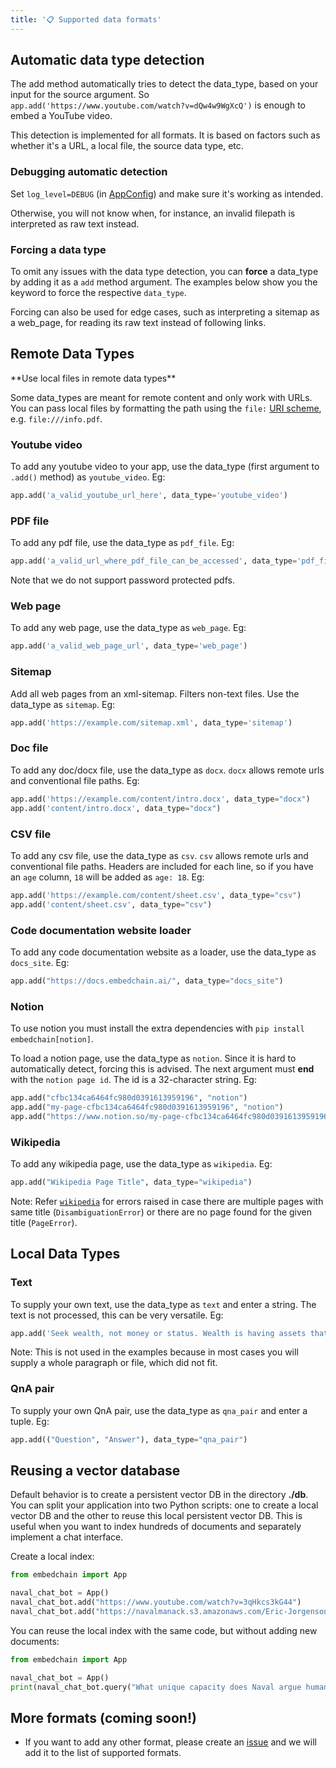 ```yaml
---
title: '📋 Supported data formats'
---
```


## Automatic data type detection
The add method automatically tries to detect the data_type, based on your input for the source argument. So `app.add('https://www.youtube.com/watch?v=dQw4w9WgXcQ')` is enough to embed a YouTube video.

This detection is implemented for all formats. It is based on factors such as whether it's a URL, a local file, the source data type, etc.

### Debugging automatic detection


Set `log_level=DEBUG` (in [AppConfig](http://localhost:3000/advanced/query_configuration#appconfig)) and make sure it's working as intended.

Otherwise, you will not know when, for instance, an invalid filepath is interpreted as raw text instead.

### Forcing a data type

To omit any issues with the data type detection, you can **force** a data_type by adding it as a `add` method argument.
The examples below show you the keyword to force the respective `data_type`.

Forcing can also be used for edge cases, such as interpreting a sitemap as a web_page, for reading its raw text instead of following links.

## Remote Data Types

<Tip>
**Use local files in remote data types**

Some data_types are meant for remote content and only work with URLs.
You can pass local files by formatting the path using the `file:` [URI scheme](https://en.wikipedia.org/wiki/File_URI_scheme), e.g. `file:///info.pdf`.
</Tip>

### Youtube video

To add any youtube video to your app, use the data_type (first argument to `.add()` method) as `youtube_video`. Eg:

```python
app.add('a_valid_youtube_url_here', data_type='youtube_video')
```

### PDF file

To add any pdf file, use the data_type as `pdf_file`. Eg:

```python
app.add('a_valid_url_where_pdf_file_can_be_accessed', data_type='pdf_file')
```

Note that we do not support password protected pdfs.

### Web page

To add any web page, use the data_type as `web_page`. Eg:

```python
app.add('a_valid_web_page_url', data_type='web_page')
```

### Sitemap

Add all web pages from an xml-sitemap. Filters non-text files. Use the data_type as `sitemap`. Eg:

```python
app.add('https://example.com/sitemap.xml', data_type='sitemap')
```

### Doc file

To add any doc/docx file, use the data_type as `docx`. `docx` allows remote urls and conventional file paths. Eg:

```python
app.add('https://example.com/content/intro.docx', data_type="docx")
app.add('content/intro.docx', data_type="docx")
```

### CSV file

To add any csv file, use the data_type as `csv`. `csv` allows remote urls and conventional file paths. Headers are included for each line, so if you have an `age` column, `18` will be added as `age: 18`. Eg:

```python
app.add('https://example.com/content/sheet.csv', data_type="csv")
app.add('content/sheet.csv', data_type="csv")
```

### Code documentation website loader

To add any code documentation website as a loader, use the data_type as `docs_site`. Eg:

```python
app.add("https://docs.embedchain.ai/", data_type="docs_site")
```

### Notion
To use notion you must install the extra dependencies with `pip install embedchain[notion]`.

To load a notion page, use the data_type as `notion`. Since it is hard to automatically detect, forcing this is advised.
The next argument must **end** with the `notion page id`. The id is a 32-character string. Eg:

```python
app.add("cfbc134ca6464fc980d0391613959196", "notion")
app.add("my-page-cfbc134ca6464fc980d0391613959196", "notion")
app.add("https://www.notion.so/my-page-cfbc134ca6464fc980d0391613959196", "notion")
```

### Wikipedia

To add any wikipedia page, use the data_type as `wikipedia`. Eg:

```python
app.add("Wikipedia Page Title", data_type="wikipedia")
```

Note: Refer [`wikipedia`](https://wikipedia.readthedocs.io/en/latest/code.html) for errors raised in case there are multiple pages with same title (`DisambiguationError`) or there are no page found for the given title (`PageError`).

## Local Data Types

### Text

To supply your own text, use the data_type as `text` and enter a string. The text is not processed, this can be very versatile. Eg:

```python
app.add('Seek wealth, not money or status. Wealth is having assets that earn while you sleep. Money is how we transfer time and wealth. Status is your place in the social hierarchy.', data_type='text')
```

Note: This is not used in the examples because in most cases you will supply a whole paragraph or file, which did not fit.

### QnA pair

To supply your own QnA pair, use the data_type as `qna_pair` and enter a tuple. Eg:

```python
app.add(("Question", "Answer"), data_type="qna_pair")
```

## Reusing a vector database

Default behavior is to create a persistent vector DB in the directory **./db**. You can split your application into two Python scripts: one to create a local vector DB and the other to reuse this local persistent vector DB. This is useful when you want to index hundreds of documents and separately implement a chat interface.

Create a local index:

```python
from embedchain import App

naval_chat_bot = App()
naval_chat_bot.add("https://www.youtube.com/watch?v=3qHkcs3kG44")
naval_chat_bot.add("https://navalmanack.s3.amazonaws.com/Eric-Jorgenson_The-Almanack-of-Naval-Ravikant_Final.pdf")
```

You can reuse the local index with the same code, but without adding new documents:

```python
from embedchain import App

naval_chat_bot = App()
print(naval_chat_bot.query("What unique capacity does Naval argue humans possess when it comes to understanding explanations or concepts?"))
```

## More formats (coming soon!)

- If you want to add any other format, please create an [issue](https://github.com/embedchain/embedchain/issues) and we will add it to the list of supported formats.
